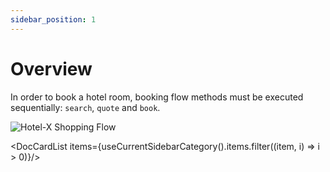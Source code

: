 ```yaml
---
sidebar_position: 1
---
```


# Overview

In order to book a hotel room, booking flow methods must be executed sequentially: `search`, `quote` and `book`.

![Hotel-X Shopping Flow](https://storage.travelgate.com/docs/hotel-x_shopping_flow.svg)


<DocCardList items={useCurrentSidebarCategory().items.filter((item, i) => i > 0)}/>